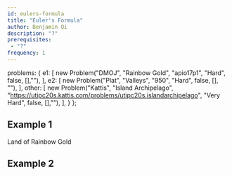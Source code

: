 ```yaml
---
id: eulers-formula
title: "Euler's Formula"
author: Benjamin Qi
description: "?"
prerequisites: 
 - "?"
frequency: 1
---
```



  problems: {
    e1: [
      new Problem("DMOJ", "Rainbow Gold", "apio17p1", "Hard", false, [],""),
    ],
    e2: [
      new Problem("Plat", "Valleys", "950", "Hard", false, [], ""),
    ],
    other: [
      new Problem("Kattis", "Island Archipelago", "https://utipc20s.kattis.com/problems/utipc20s.islandarchipelago", "Very Hard", false, [],""),
    ],
  }
};

## Example 1

<problems-list problems={metadata.problems.e1} />

Land of Rainbow Gold

## Example 2

<problems-list problems={metadata.problems.e2} />

<problems-list problems={metadata.problems.other} />